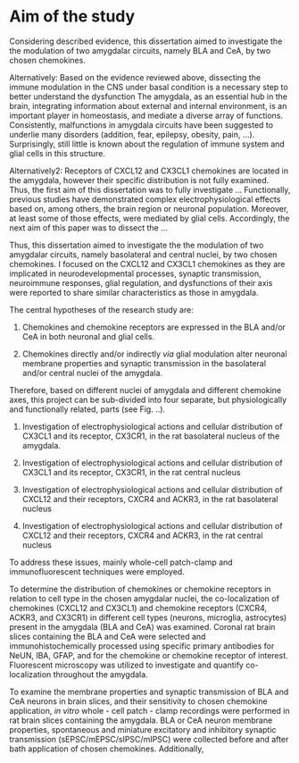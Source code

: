 # Aim of the study

Considering described evidence, this dissertation aimed to investigate the the modulation of two amygdalar circuits, namely BLA and CeA, by two chosen chemokines. <!-- functional role of two  representatives of distinct families (CX3C and CXC) of chemokines in main input and output amygdalar nuclei. --><!-- Therefore, the aim of this dissertation was to investigate the modulation of chosen chemokines (CX3CL1 and CXCL12) on two main amygdala circuits: BLA and CeA.  /// whether two representatives of distinct families (CX3C1 and CXC12) of chemokines modulates the synaptic transmission of the input and output amygdalar nuclei and membrane properties of neurons dissect the contribution of glia in those effects. --><!--microglial plasticity in the CeA to drive a cascade of downstream cellular events that contribute to the development of stress-induced colonic allodynia and hyperalgesia. --><!-- Based on the evidence reviewed above, disentangling the functional organization of extrinsic inputs to amygdala neurons is a necessary step to understand the brain circuits underlying emotional memories. In the research presented in this thesis, I focused on two prominent sources of BLA neuromodulation that, to date, have been poorly studied from a mechanistic viewpoint. -->

Alternatively: Based on the evidence reviewed above, dissecting the immune modulation in the CNS under basal condition is a necessary step to better understand the dysfunction <!-- jakoś lepiej to napisać - popatrzeć na moje review --> 
The amygdala, as an essential hub in the brain, integrating information about external and internal environment, is an important player in homeostasis, and mediate a diverse array of functions. 
Consistently, malfunctions in amygdala circuits have been suggested to underlie many disorders (addition, fear, epilepsy, obesity, pain, ...). <!-- dokończyć-->
Surprisingly, still little is known about the regulation of immune system and glial cells in this structure.


Alternatively2: 
Receptors of CXCL12 and CX3CL1 chemokines are located in the amygdala<!-- cytowania-->, however their specific distribution is not fully examined. 
Thus, the first aim of this dissertation was to fully investigate ... 
Functionally, previous studies have demonstrated complex electrophysiological effects based on, among others, the brain region or neuronal population. <!--and these effect are summarized in section/table?/ -->
Moreover, at least some of those effects, were mediated by glial cells.
Accordingly, the next aim of this paper was to dissect the ... <!--- jakoś ładnie opisać --> 


Thus, this dissertation aimed to investigate the the modulation of two amygdalar circuits, namely basolateral and central nuclei, by two chosen chemokines.
I focused on the CXCL12 and CX3CL1 chemokines <!--axes?--> as they are implicated in neurodevelopmental processes, synaptic transmission, neuroimmune responses, glial regulation, and dysfunctions of their axis were reported to share similar characteristics as those in amygdala. <!-- NAC modulates antioxidant, glutamatergic, inflammatory and neurotrophic pathways in the central nervous system, all of which are relevant to anxiety pathology. -->

The central hypotheses of the research study are: 

1.  Chemokines and chemokine receptors are expressed in the BLA and/or CeA in both neuronal and glial cells.

2. Chemokines directly and/or indirectly *via* glial modulation alter neuronal membrane properties and synaptic transmission in the basolateral and/or central nuclei of the amygdala.

Therefore, based on different nuclei of amygdala and different chemokine axes, this project can be sub-divided into four separate, but physiologically and functionally related, parts (see Fig. ..).

1. Investigation of electrophysiological actions and cellular distribution of CX3CL1 and its receptor, CX3CR1, in the rat basolateral nucleus of the amygdala.

2. Investigation of electrophysiological actions and cellular distribution of CX3CL1 and its receptor, CX3CR1, in the rat central nucleus

3. Investigation of electrophysiological actions and cellular distribution of CXCL12 and their receptors, CXCR4 and ACKR3, in the rat basolateral nucleus

4. Investigation of electrophysiological actions and cellular distribution of CXCL12 and their receptors, CXCR4 and ACKR3, in the rat central nucleus

To address these issues, mainly whole-cell patch-clamp and immunofluorescent techniques were employed. <!-- several research techniques were employed: whole-cell patch-clamp and extracellular recordings *ex vivo*, immunofluorescent staining and <!--dendritic spines--><!-- // Considering described evidence and proposed hypotheses, the present studies were focused on two separate but physiologically and functionally related subjects:  /// 4 major groups of experiment -->
<!--Detailed aims and hypotheses addressed in each study, as well as techniques used are listed below.  The   specific AIMS are designed to test these hypotheses:    -->

To determine the distribution of chemokines or chemokine receptors in relation to cell type in the chosen amygdalar nuclei, the   co-localization of chemokines (CXCL12 and CX3CL1) and chemokine   receptors (CXCR4, ACKR3, and CX3CR1)   in  different cell types (neurons, microglia, astrocytes)  present in the amygdala (BLA and CeA) was examined.
Coronal rat brain slices containing the BLA and CeA were selected and immunohistochemically processed using specific primary antibodies for NeUN, IBA, GFAP, and for the chemokine  or chemokine receptor of interest. <!-- dodać markery-->
Fluorescent   microscopy  was utilized to investigate and quantify  co-localization throughout the amygdala. <!--   (Appendix A)  .     -->

To examine the membrane properties and  synaptic transmission of BLA and CeA neurons in brain slices, and their sensitivity to chosen chemokine application, *in vitro*     whole  -  cell   patch  -  clamp   recordings  were performed in rat brain slices containing the amygdala. 
BLA or CeA neuron membrane properties, spontaneous and miniature excitatory and inhibitory synaptic transmission (sEPSC/mEPSC/sIPSC/mIPSC) were collected before and after bath application of chosen chemokines. 
Additionally, 
<!-- 
<!-- In order to better understand the role of CX3CL1 signaling in microglia physiology and its possible impact on brain development, we studied several functional properties of microglia in acute brain slices from Cx3cr1 knockout mice across the first postnatal weeks (PNWs). -->

  
<!-- Preludium

There are four main objectives of proposed project:
A. Determination of the distribution of fractalkine (CX3CL1) and SDF-1α (CXCL12) immunoreactivity, as
well as the location of the corresponding receptors (CX3CR1, CXCR4) in relation to different neural populations
of the rat basolateral (BLA) and central (CeA) amygdala.
B. Description of the physiological effects of CXCL12 or CX3CL1 on excitability and basal synaptic
transmission in different neuronal populations of the basolateral (BLA) and central (CeA) amygdala.
C. Analysis of the possible modulatory effect of CXCL12 or CXC3CL1 corticosterone-induced changes in
neuronal excitability and basal synaptic transmission in the basolateral (BLA) and central (CeA) amygdala.
D. Investigation of the CXCL12 or CX3CL1 involvement in the modulation of cortical and thalamic inputs
into the BLA, including short-term synaptic plasticity.
The hypotheses are as following:
a. application of CXCL12 in the BLA will result in the increased excitatory drive of BLA principal neurons
(80% of neurons are excitatory in this structure). This will in turn increase the excitatory drive of the CeA, thereby
enhancing the inhibitory output from the amygdala (the overwhelming majority of CeA neurons is GABAergic).
Application of CXCL12 directly in the CeA will as well result in increase in excitatory drive of neurons there.
b. application of CX3CL1 in the BLA will result in the decrease excitatory drive of BLA principal neurons,
which will in turn decrease the excitatory drive of the CeA, thereby abolishing the inhibitory output from the
amygdala. Application of CX3CL1 directly in the CeA will as well result in decrease in the excitatory drive of
neurons there.
c. Corticosterone administration/injections will enhance the excitatory drive of BLA and CeA principal cells,
which will be modulated by chemokine application, mainly enhanced by CXCL12 and decreased by CX3CL1.
However, principal cell axons projecting from the BLA to the CeA also have collaterals ending in the intercalated
GABAergic cell clusters between the two structures. Therefore, it will be tested whether application of
CXCL12/CX3CL1 results in net excitation or inhibition of principal neurons in the CeA. There is also the
possibility of tonic CX3CL1/CXCL12 activity within the amygdala due to their constitutive expression by neurons
and glia. This will be examined by recording synaptic activity before and after application of selective
antibodies/receptor antagonists.
Detailed description of electrophysiological effects of these compounds in control/corticosterone conditions in the 
BLA and CeA parts of amygdala will bring us closer to understanding the mechanisms underlying the interaction
of stress and immune signaling in the central nervous system and neural circuitry. This will greatly contribute to
our understanding of neuroimmunoendocrinological mechanisms governing the central nervous system response
to stress, and raise the possibility of uncovering new neurochemical targets for future therapeutic evaluation -->

<!-- Alan
6 Aim of the study
Considering described evidence and proposed hypotheses the present studies were focused on two separate but physiologically and functionally related subjects:
• Investigation of the RLN3/RXFP3 signalling in the rat PVN as a putative neuronal mechanism of RLN3 orexigenic action: its characteristics, potential sex differences possibly responsible for stronger orexigenic effect of RLN3 in female rats and its involvement in binge eating behaviour.
• Investigation of MNCs in the rat PVN: their characteristics and potential sex differences possibly shaping sex-specific roles of OXT, AVP and RLN3 peptides.
To address these issues several research techniques were employed: patch-clamp recordings ex vivo, single-cell reverse-transcription polymerase chain reaction (scRT-PCR), immunofluorescent and immunohistochemical staining, neural tract tracing and behavioural testing using a model of binge eating behaviour combined with intra-PVN microinjections.
Initial part of studies aimed at the characterisation of RLN3/RXFP3 signalling in the PVN was carried out on Wistar rats. Due to the relative resistance to binge eating behaviour displayed by this rat strain (161) and common use of Sprague Dawley rats in studies on the RLN3 orexigenic effect (51, 52, 56, 61, 63), the experiments on potential sex differences in PVN RLN3/RXFP3 signalling as well as PVN neuron characteristics focused on Sprague Dawley rats.
Detailed research objectives addressed in each study, as well as techniques used are listed below:
1. RLN3/RXFP3 signalling in the rat PVN:
• Investigation of the influence of native RLN3 and high affinity, selective RXFP3 receptor agonist – RXFP3 analogue 2 (RXFP3-A2) on the electrophysiology of identified PVN neurons as well as related potential sex differences – ex vivo patch-clamp in male Wistar rats and male and female Sprague Dawley rats
• Investigation of the influence of RXFP1 agonist – H2 on electrophysiology of identified PVN neurons – ex vivo patch-clamp in male Wistar rats
• Pharmacological verification of the type of G protein involved in transduction of RXFP3-mediated effects in the PVN neurons – ex vivo patch-clamp in male Wistar rats
Aim of the study
28
• Pharmacological verification of the pre- vs. postsynaptic localisation of RXFP3 in PVN neurons and possible influence of the RXFP3 activation on synaptic inputs into PVN MNCs – ex vivo patch-clamp in male and female Sprague Dawley rats
• Identification and molecular verification of an ionic mechanisms involved in the RXFP3-induced inhibition of PVN MNCs – ex vivo patch-clamp and scRT-PCR in male and female Sprague Dawley rats
• Characterisation of RLN3 innervation in the PVN area as well as related potential sex differences – immunofluorescent and immunohistochemical staining in male Wistar rats and male and female Sprague Dawley rats
• Identification of a source of RLN3 innervation of the PVN area as well as related potential sex differences – neural tract tracing in male Wistar rats and male and female Sprague Dawley rats
• Pharmacological verification of the RXFP3 involvement in binge eating of HPF – behavioural testing using binge eating model combined with intra-PVN microinjections in female Sprague Dawley rats
2. Characteristics of MNCs in the rat PVN:
• Investigation of the number and anatomical distribution of OXT- and AVP-ir neurons within the identified PVN subnuclei as well as related potential sex differences– immunofluorescent staining in male and female Sprague Dawley rats
• Characterisation of the electrophysiology of OXT and AVP MNCs in the PVN as well as related potential sex differences– ex vivo patch-clamp in male and female Sprague Dawley rats -->

<!-- To better understand the holistic ... , both amygdalar nuclei was investigated -->

